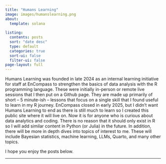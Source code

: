 ```yaml
---
title: "Humans Learning"
image: images/humanslearning.png
about: 
  template: solana
  
listing:
  contents: posts
  sort: "date desc"
  type: default
  categories: true
  sort-ui: false
  filter-ui: false
page-layout: full
---
```


Humans Learning was founded in late 2024 as an internal learning initiative for staff at EnCompass to strengthen the basics of data analysis with the R programming language. These were initially in-person or remote live sessions that I then put on a Github page. They are made up primarily of short -- 5 minute-ish -- lessons that focus on a single skill that I found useful to learn in my R journey. EnCompass closed in early 2025, but I didn't want Humans Learning to end as there is still much to learn so I created this public site where it will live on. Now it is for anyone who is curious about data analytics and coding. There is no reason that it should only exist in R so I will add similar content in Python (or Julia) in the future. In addition, there will be more in depth dives into topics of interest to me. These will include Bayesian statistics, machine learning, LLMs, Quarto, and many other topics.

I hope you enjoy the posts below. 

---

